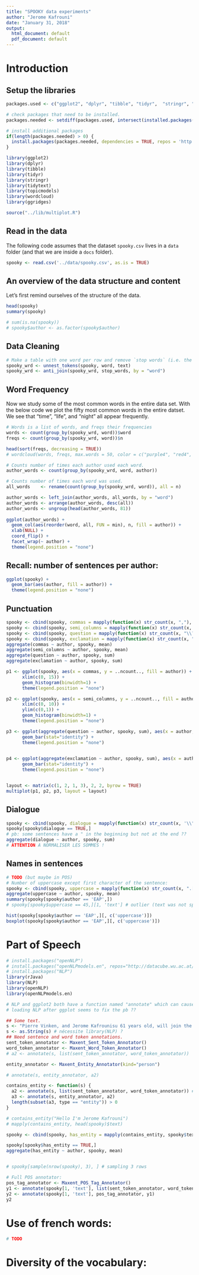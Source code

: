 ```yaml
---
title: "SPOOKY data experiments"
author: "Jerome Kafrouni"
date: "January 31, 2018"
output:
  html_document: default
  pdf_document: default
---
```


# Introduction

## Setup the libraries

```r
packages.used <- c("ggplot2", "dplyr", "tibble", "tidyr",  "stringr", "tidytext", "topicmodels", "wordcloud", "ggridges")

# check packages that need to be installed.
packages.needed <- setdiff(packages.used, intersect(installed.packages()[,1], packages.used))

# install additional packages
if(length(packages.needed) > 0) {
  install.packages(packages.needed, dependencies = TRUE, repos = 'http://cran.us.r-project.org')
}

library(ggplot2)
library(dplyr)
library(tibble)
library(tidyr)
library(stringr)
library(tidytext)
library(topicmodels)
library(wordcloud)
library(ggridges)

source("../lib/multiplot.R")
```

## Read in the data
The following code assumes that the dataset `spooky.csv` lives in a `data` folder (and that we are inside a `docs` folder).

```r
spooky <- read.csv('../data/spooky.csv', as.is = TRUE)
```

## An overview of the data structure and content

Let's first remind ourselves of the structure of the data.
```r
head(spooky)
summary(spooky)
```

```r
# sum(is.na(spooky))
# spooky$author <- as.factor(spooky$author)
```

## Data Cleaning

```r
# Make a table with one word per row and remove `stop words` (i.e. the common words).
spooky_wrd <- unnest_tokens(spooky, word, text)
spooky_wrd <- anti_join(spooky_wrd, stop_words, by = "word")
```

## Word Frequency

Now we study some of the most common words in the entire data set.  With the below code we plot the fifty most common words in the entire datset. We see that "time", "life", and "night" all appear frequently.

```r
# Words is a list of words, and freqs their frequencies
words <- count(group_by(spooky_wrd, word))$word
freqs <- count(group_by(spooky_wrd, word))$n

head(sort(freqs, decreasing = TRUE))
# wordcloud(words, freqs, max.words = 50, color = c("purple4", "red4", "black"))
```


```r
# Counts number of times each author used each word.
author_words <- count(group_by(spooky_wrd, word, author))

# Counts number of times each word was used.
all_words    <- rename(count(group_by(spooky_wrd, word)), all = n)

author_words <- left_join(author_words, all_words, by = "word")
author_words <- arrange(author_words, desc(all))
author_words <- ungroup(head(author_words, 81))
  
ggplot(author_words) +
  geom_col(aes(reorder(word, all, FUN = min), n, fill = author)) +
  xlab(NULL) +
  coord_flip() +
  facet_wrap(~ author) +
  theme(legend.position = "none")
```

## Recall: number of sentences per author:

```r
ggplot(spooky) +
  geom_bar(aes(author, fill = author)) +
  theme(legend.position = "none")
```

## Punctuation

```r
spooky <- cbind(spooky, commas = mapply(function(x) str_count(x, ","), spooky$text))
spooky <- cbind(spooky, semi_columns = mapply(function(x) str_count(x, ";"), spooky$text))
spooky <- cbind(spooky, question = mapply(function(x) str_count(x, "\\?") > 0, spooky$text))
spooky <- cbind(spooky, exclamation = mapply(function(x) str_count(x, "\\!") > 0, spooky$text))
aggregate(commas ~ author, spooky, mean)
aggregate(semi_columns ~ author, spooky, mean)
aggregate(question ~ author, spooky, sum)
aggregate(exclamation ~ author, spooky, sum)

p1 <- ggplot(spooky, aes(x = commas, y = ..ncount.., fill = author)) + # use ..ncount.. to normalize the histogram (difft numbers of sentences per author)
      xlim(c(0, 15)) +
      geom_histogram(binwidth=1) +
      theme(legend.position = "none")

p2 <- ggplot(spooky, aes(x = semi_columns, y = ..ncount.., fill = author)) + # use ..ncount.. to normalize the histogram (difft numbers of sentences per author)
      xlim(c(0, 10)) +
      ylim(c(0,1)) +
      geom_histogram(binwidth=1) +
      theme(legend.position = "none")

p3 <- ggplot(aggregate(question ~ author, spooky, sum), aes(x = author, y = question, fill = author)) +
      geom_bar(stat="identity") +
      theme(legend.position = "none")
      

p4 <- ggplot(aggregate(exclamation ~ author, spooky, sum), aes(x = author, y = exclamation, fill = author)) +
      geom_bar(stat="identity") +
      theme(legend.position = "none")


layout <- matrix(c(1, 2, 1, 3), 2, 2, byrow = TRUE)
multiplot(p1, p2, p3, layout = layout)
```

## Dialogue

```r
spooky <- cbind(spooky, dialogue = mapply(function(x) str_count(x, '\\"') > 1, spooky$text))
spooky[spooky$dialogue == TRUE,]
# pb: some sentences have a " in the beginning but not at the end ??
aggregate(dialogue ~ author, spooky, sum)
# ATTENTION A NORMALISER LES SOMMES !
```

## Names in sentences

```r
# TODO (but maybe in POS)
# Number of uppercase except first character of the sentence:
spooky <- cbind(spooky, uppercase = mapply(function(x) str_count(x, ".[A-Z]"), spooky$text))
aggregate(uppercase ~ author, spooky, mean)
summary(spooky[spooky$author == 'EAP',])
# spooky[spooky$uppercase == 45,][1, 'text'] # outlier (text was not split properly)

hist(spooky[spooky$author == 'EAP',][, c('uppercase')])
boxplot(spooky[spooky$author == 'EAP',][, c('uppercase')])
```


# Part of Speech

```r
# install.packages("openNLP")
# install.packages("openNLPmodels.en", repos="http://datacube.wu.ac.at/" , type="source")
# install.packages("NLP")
library(rJava)
library(NLP)
library(openNLP)
library(openNLPmodels.en)

# NLP and ggplot2 both have a function named "annotate" which can cause a problem
# loading NLP after ggplot seems to fix the pb ??
```

```r
## Some text.
s <- "Pierre Vinken, and Jerome Kafrounisu 61 years old, will join the board"
s <- as.String(s) # nécessite library(NLP) ?
## Need sentence and word token annotations.
sent_token_annotator <- Maxent_Sent_Token_Annotator()
word_token_annotator <- Maxent_Word_Token_Annotator()
# a2 <- annotate(s, list(sent_token_annotator, word_token_annotator))

entity_annotator <- Maxent_Entity_Annotator(kind="person")

# annotate(s, entity_annotator, a2)

contains_entity <- function(s) {
  a2 <- annotate(s, list(sent_token_annotator, word_token_annotator)) # needed ?
  a3 <- annotate(s, entity_annotator, a2)
  length(subset(a3, type == "entity")) > 0
}

# contains_entity("Hello I'm Jerome Kafrouni")
# mapply(contains_entity, head(spooky)$text)

spooky <- cbind(spooky, has_entity = mapply(contains_entity, spooky$text))

spooky[spooky$has_entity == TRUE,]
aggregate(has_entity ~ author, spooky, mean)


# spooky[sample(nrow(spooky), 3), ] # sampling 3 rows

# Full POS annotator:
pos_tag_annotator <- Maxent_POS_Tag_Annotator()
y1 <- annotate(spooky[1, 'text'], list(sent_token_annotator, word_token_annotator))
y2 <- annotate(spooky[1, 'text'], pos_tag_annotator, y1)
y2
```


# Use of french words:

```r
# TODO
```

# Diversity of the vocabulary:

